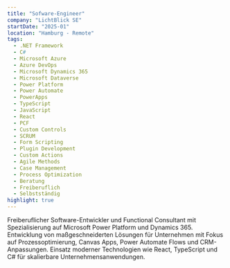 ```yaml
---
title: "Sofware-Engineer"
company: "LichtBlick SE"
startDate: "2025-01"
location: "Hamburg - Remote"
tags:
  - .NET Framework
  - C#
  - Microsoft Azure
  - Azure DevOps
  - Microsoft Dynamics 365
  - Microsoft Dataverse
  - Power Platform
  - Power Automate
  - PowerApps
  - TypeScript
  - JavaScript
  - React
  - PCF
  - Custom Controls
  - SCRUM
  - Form Scripting
  - Plugin Development
  - Custom Actions
  - Agile Methods
  - Case Management
  - Process Optimization
  - Beratung
  - Freiberuflich
  - Selbstständig
highlight: true
---
```


Freiberuflicher Software-Entwickler und Functional Consultant mit Spezialisierung auf Microsoft Power Platform und Dynamics 365. Entwicklung von maßgeschneiderten Lösungen für Unternehmen mit Fokus auf Prozessoptimierung, Canvas Apps, Power Automate Flows und CRM-Anpassungen. Einsatz moderner Technologien wie React, TypeScript und C# für skalierbare Unternehmensanwendungen.
